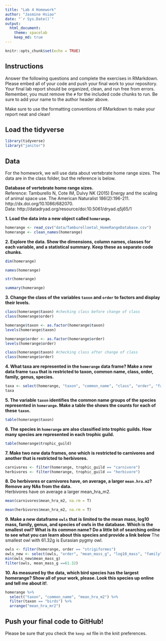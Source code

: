 ```yaml
---
title: "Lab 4 Homework"
author: "Jasmine Hsiao"
date: "`r Sys.Date()`"
output:
  html_document: 
    theme: spacelab
    keep_md: true
---
```


```r
knitr::opts_chunk$set(echo = TRUE)
```

## Instructions
Answer the following questions and complete the exercises in RMarkdown. Please embed all of your code and push your final work to your repository. Your final lab report should be organized, clean, and run free from errors. Remember, you must remove the `#` for the included code chunks to run. Be sure to add your name to the author header above.  

Make sure to use the formatting conventions of RMarkdown to make your report neat and clean!  

## Load the tidyverse
```r
library(tidyverse)
library("janitor")
```

## Data
For the homework, we will use data about vertebrate home range sizes. The data are in the class folder, but the reference is below.  

**Database of vertebrate home range sizes.**  
Reference: Tamburello N, Cote IM, Dulvy NK (2015) Energy and the scaling of animal space use. The American Naturalist 186(2):196-211. http://dx.doi.org/10.1086/682070.  
Data: http://datadryad.org/resource/doi:10.5061/dryad.q5j65/1  

**1. Load the data into a new object called `homerange`.**
```r
homerange <- read_csv("data/Tamburelloetal_HomeRangeDatabase.csv")
homerange <- clean_names(homerange)
```

**2. Explore the data. Show the dimensions, column names, classes for each variable, and a statistical summary. Keep these as separate code chunks.**  
```r
dim(homerange)
```
```r
names(homerange)
```

```r
str(homerange)
```

```r
summary(homerange)
```


**3. Change the class of the variables `taxon` and `order` to factors and display their levels.**  
```r
class(homerange$taxon) #checking class before change of class
class(homerange$order) 
```

```r
homerange$taxon <- as.factor(homerange$taxon)
levels(homerange$taxon)
```
```r
homerange$order <- as.factor(homerange$order)
levels(homerange$order)
```
```r
class(homerange$taxon) #checking class after change of class
class(homerange$order) 
```


**4. What taxa are represented in the `homerange` data frame? Make a new data frame `taxa` that is restricted to taxon, common name, class, order, family, genus, species.**  
```r
taxa <- select(homerange, "taxon", "common_name", "class", "order", "family", "genus", "species")
taxa
```

**5. The variable `taxon` identifies the common name groups of the species represented in `homerange`. Make a table the shows the counts for each of these `taxon`.**  
```r
table(homerange$taxon)
```

**6. The species in `homerange` are also classified into trophic guilds. How many species are represented in each trophic guild.**  
```r
table(homerange$trophic_guild)
```

**7. Make two new data frames, one which is restricted to carnivores and another that is restricted to herbivores.**  
```r
carnivores <- filter(homerange, trophic_guild == "carnivore")
herbivores <- filter(homerange, trophic_guild == "herbivore")
```

**8. Do herbivores or carnivores have, on average, a larger `mean.hra.m2`? Remove any NAs from the data.**  
Herbivores have on average a larger mean_hra_m2.
```r
mean(carnivores$mean_hra_m2, na.rm = T)
```

```r
mean(herbivores$mean_hra_m2, na.rm = T)
```

**9. Make a new dataframe `owls` that is limited to the mean mass, log10 mass, family, genus, and species of owls in the database. Which is the smallest owl? What is its common name? Do a little bit of searching online to see what you can learn about this species and provide a link below** 
The smallest owl with 61.32g is Eurasian pygmy owl. 
```r
owls <- filter(homerange, order == "strigiformes")
owls_new <- select(owls, "order", "mean_mass_g", "log10_mass", "family", "genus", "species")
min(owls_new$mean_mass_g) 
filter(owls, mean_mass_g ==61.32)
```

**10. As measured by the data, which bird species has the largest homerange? Show all of your work, please. Look this species up online and tell me about it!**.  
```r
homerange %>% 
  select("taxon", "common_name", "mean_hra_m2") %>% 
  filter(taxon == "birds") %>% 
  arrange("mean_hra_mr2")
```

## Push your final code to GitHub!
Please be sure that you check the `keep md` file in the knit preferences.   